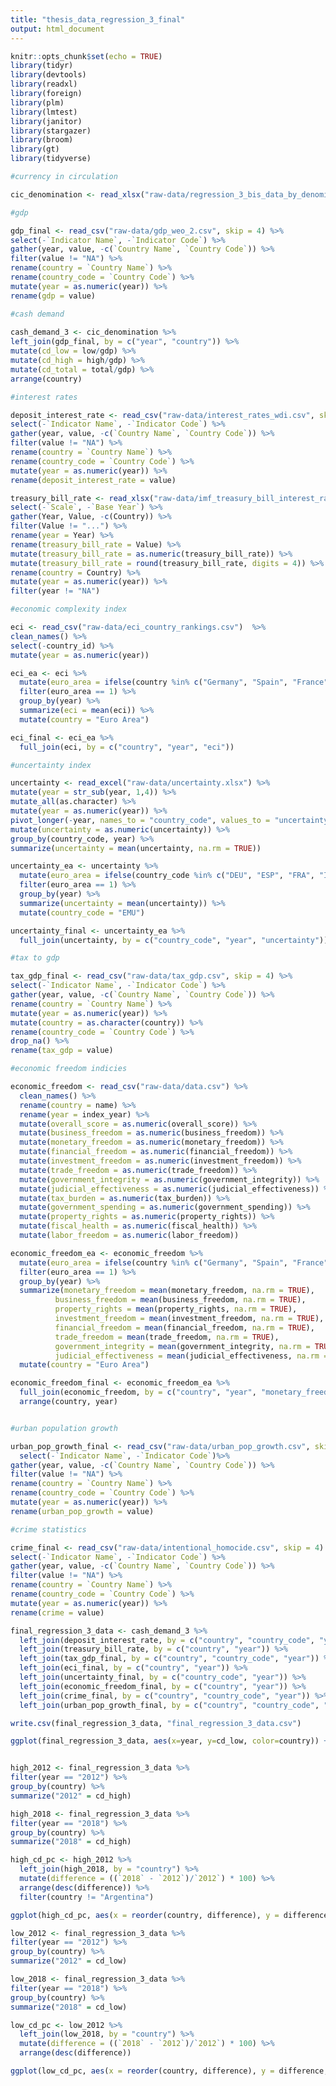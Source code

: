 ```yaml
---
title: "thesis_data_regression_3_final"
output: html_document
---
```


```r
knitr::opts_chunk$set(echo = TRUE)
library(tidyr)
library(devtools)
library(readxl)
library(foreign)
library(plm)
library(lmtest)
library(janitor)
library(stargazer)
library(broom)
library(gt)
library(tidyverse)
```


```r

#currency in circulation 

cic_denomination <- read_xlsx("raw-data/regression_3_bis_data_by_denomination.xlsx")

#gdp

gdp_final <- read_csv("raw-data/gdp_weo_2.csv", skip = 4) %>%
select(-`Indicator Name`, -`Indicator Code`) %>%
gather(year, value, -c(`Country Name`, `Country Code`)) %>%
filter(value != "NA") %>%
rename(country = `Country Name`) %>%
rename(country_code = `Country Code`) %>%
mutate(year = as.numeric(year)) %>%
rename(gdp = value)

#cash demand
 
cash_demand_3 <- cic_denomination %>%
left_join(gdp_final, by = c("year", "country")) %>%
mutate(cd_low = low/gdp) %>%
mutate(cd_high = high/gdp) %>%
mutate(cd_total = total/gdp) %>%
arrange(country)

#interest rates

deposit_interest_rate <- read_csv("raw-data/interest_rates_wdi.csv", skip = 4) %>%
select(-`Indicator Name`, -`Indicator Code`) %>%
gather(year, value, -c(`Country Name`, `Country Code`)) %>%
filter(value != "NA") %>%
rename(country = `Country Name`) %>%
rename(country_code = `Country Code`) %>%
mutate(year = as.numeric(year)) %>%
rename(deposit_interest_rate = value) 

treasury_bill_rate <- read_xlsx("raw-data/imf_treasury_bill_interest_rates.xlsx", skip = 5) %>%
select(-`Scale`, -`Base Year`) %>%
gather(Year, Value, -c(Country)) %>%
filter(Value != "...") %>%
rename(year = Year) %>%
rename(treasury_bill_rate = Value) %>%
mutate(treasury_bill_rate = as.numeric(treasury_bill_rate)) %>%
mutate(treasury_bill_rate = round(treasury_bill_rate, digits = 4)) %>%
rename(country = Country) %>%
mutate(year = as.numeric(year)) %>%
filter(year != "NA")  

#economic complexity index

eci <- read_csv("raw-data/eci_country_rankings.csv")  %>%
clean_names() %>%
select(-country_id) %>%
mutate(year = as.numeric(year))

eci_ea <- eci %>%
  mutate(euro_area = ifelse(country %in% c("Germany", "Spain", "France", "Italy", "Netherlands", "Austria", "Belgium", "Cyprus", "Estonia", "Finland", "Greece", "Ireland", "Lithuania", "Portugal", "Slovakia", "Slovenia"), 1, 0)) %>%
  filter(euro_area == 1) %>%
  group_by(year) %>%
  summarize(eci = mean(eci)) %>%
  mutate(country = "Euro Area") 

eci_final <- eci_ea %>%
  full_join(eci, by = c("country", "year", "eci"))

#uncertainty index

uncertainty <- read_excel("raw-data/uncertainty.xlsx") %>%
mutate(year = str_sub(year, 1,4)) %>%
mutate_all(as.character) %>%
mutate(year = as.numeric(year)) %>%
pivot_longer(-year, names_to = "country_code", values_to = "uncertainty") %>%
mutate(uncertainty = as.numeric(uncertainty)) %>%
group_by(country_code, year) %>%
summarize(uncertainty = mean(uncertainty, na.rm = TRUE))

uncertainty_ea <- uncertainty %>%
  mutate(euro_area = ifelse(country_code %in% c("DEU", "ESP", "FRA", "ITA", "NLD", "IRL"), 1, 0)) %>%
  filter(euro_area == 1) %>%
  group_by(year) %>%
  summarize(uncertainty = mean(uncertainty)) %>%
  mutate(country_code = "EMU")

uncertainty_final <- uncertainty_ea %>%
  full_join(uncertainty, by = c("country_code", "year", "uncertainty"))

#tax to gdp

tax_gdp_final <- read_csv("raw-data/tax_gdp.csv", skip = 4) %>%
select(-`Indicator Name`, -`Indicator Code`) %>%
gather(year, value, -c(`Country Name`, `Country Code`)) %>%
rename(country = `Country Name`) %>%
mutate(year = as.numeric(year)) %>%
mutate(country = as.character(country)) %>%
rename(country_code = `Country Code`) %>%
drop_na() %>%
rename(tax_gdp = value) 

#economic freedom indicies 

economic_freedom <- read_csv("raw-data/data.csv") %>%
  clean_names() %>%
  rename(country = name) %>%
  rename(year = index_year) %>%
  mutate(overall_score = as.numeric(overall_score)) %>%
  mutate(business_freedom = as.numeric(business_freedom)) %>%
  mutate(monetary_freedom = as.numeric(monetary_freedom)) %>%
  mutate(financial_freedom = as.numeric(financial_freedom)) %>%
  mutate(investment_freedom = as.numeric(investment_freedom)) %>%
  mutate(trade_freedom = as.numeric(trade_freedom)) %>%
  mutate(government_integrity = as.numeric(government_integrity)) %>%
  mutate(judicial_effectiveness = as.numeric(judicial_effectiveness)) %>%
  mutate(tax_burden = as.numeric(tax_burden)) %>%
  mutate(government_spending = as.numeric(government_spending)) %>%
  mutate(property_rights = as.numeric(property_rights)) %>%
  mutate(fiscal_health = as.numeric(fiscal_health)) %>%
  mutate(labor_freedom = as.numeric(labor_freedom))

economic_freedom_ea <- economic_freedom %>%
  mutate(euro_area = ifelse(country %in% c("Germany", "Spain", "France", "Italy", "Netherlands", "Austria", "Belgium", "Cyprus", "Estonia", "Finland", "Greece", "Ireland", "Latvia", "Lithuania", "Luxembourg", "Malta", "Portugal", "Slovakia", "Slovenia"), 1, 0)) %>%
  filter(euro_area == 1) %>%
  group_by(year) %>%
  summarize(monetary_freedom = mean(monetary_freedom, na.rm = TRUE),
          business_freedom = mean(business_freedom, na.rm = TRUE),
          property_rights = mean(property_rights, na.rm = TRUE),
          investment_freedom = mean(investment_freedom, na.rm = TRUE),
          financial_freedom = mean(financial_freedom, na.rm = TRUE), 
          trade_freedom = mean(trade_freedom, na.rm = TRUE),
          government_integrity = mean(government_integrity, na.rm = TRUE),
          judicial_effectiveness = mean(judicial_effectiveness, na.rm = TRUE)) %>%
  mutate(country = "Euro Area") 

economic_freedom_final <- economic_freedom_ea %>%
  full_join(economic_freedom, by = c("country", "year", "monetary_freedom", "business_freedom", "property_rights", "investment_freedom", "financial_freedom", "trade_freedom", "government_integrity", "judicial_effectiveness")) %>%
  arrange(country, year)


#urban population growth

urban_pop_growth_final <- read_csv("raw-data/urban_pop_growth.csv", skip = 4) %>%
  select(-`Indicator Name`, -`Indicator Code`)%>%
gather(year, value, -c(`Country Name`, `Country Code`)) %>%
filter(value != "NA") %>%
rename(country = `Country Name`) %>%
rename(country_code = `Country Code`) %>%
mutate(year = as.numeric(year)) %>%
rename(urban_pop_growth = value) 

#crime statistics 

crime_final <- read_csv("raw-data/intentional_homocide.csv", skip = 4) %>%
select(-`Indicator Name`, -`Indicator Code`) %>%
gather(year, value, -c(`Country Name`, `Country Code`)) %>%
filter(value != "NA") %>%
rename(country = `Country Name`) %>%
rename(country_code = `Country Code`) %>%
mutate(year = as.numeric(year)) %>%
rename(crime = value) 


```

```r
final_regression_3_data <- cash_demand_3 %>%
  left_join(deposit_interest_rate, by = c("country", "country_code", "year")) %>%
  left_join(treasury_bill_rate, by = c("country", "year")) %>%
  left_join(tax_gdp_final, by = c("country", "country_code", "year")) %>%
  left_join(eci_final, by = c("country", "year")) %>%
  left_join(uncertainty_final, by = c("country_code", "year")) %>%
  left_join(economic_freedom_final, by = c("country", "year")) %>%
  left_join(crime_final, by = c("country", "country_code", "year")) %>%
  left_join(urban_pop_growth_final, by = c("country", "country_code", "year"))

write.csv(final_regression_3_data, "final_regression_3_data.csv")

ggplot(final_regression_3_data, aes(x=year, y=cd_low, color=country)) + geom_point() + geom_line()


high_2012 <- final_regression_3_data %>%
filter(year == "2012") %>%
group_by(country) %>%
summarize("2012" = cd_high)

high_2018 <- final_regression_3_data %>%
filter(year == "2018") %>%
group_by(country) %>%
summarize("2018" = cd_high)

high_cd_pc <- high_2012 %>%
  left_join(high_2018, by = "country") %>%
  mutate(difference = ((`2018` - `2012`)/`2012`) * 100) %>%
  arrange(desc(difference)) %>%
  filter(country != "Argentina")

ggplot(high_cd_pc, aes(x = reorder(country, difference), y = difference, fill =  reorder(country, -difference))) + geom_col() + coord_flip() 

low_2012 <- final_regression_3_data %>%
filter(year == "2012") %>%
group_by(country) %>%
summarize("2012" = cd_low)

low_2018 <- final_regression_3_data %>%
filter(year == "2018") %>%
group_by(country) %>%
summarize("2018" = cd_low)

low_cd_pc <- low_2012 %>%
  left_join(low_2018, by = "country") %>%
  mutate(difference = ((`2018` - `2012`)/`2012`) * 100) %>%
  arrange(desc(difference))

ggplot(low_cd_pc, aes(x = reorder(country, difference), y = difference, fill =  reorder(country, -difference))) + geom_col() + coord_flip() 


```
